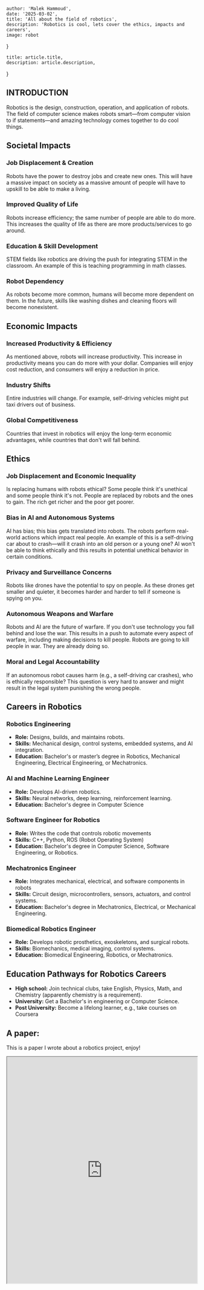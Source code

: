 
    author: 'Malek Hammoud',
    date: '2025-03-02',
    title: 'All about the field of robotics',
    description: 'Robotics is cool, lets cover the ethics, impacts and careers',
    image: robot
}

    title: article.title,
    description: article.description,
}

## INTRODUCTION

Robotics is the design, construction, operation, and application of robots. The field of computer science makes robots smart—from computer vision to if statements—and amazing technology comes together to do cool things.

## Societal Impacts
### Job Displacement & Creation
Robots have the power to destroy jobs and create new ones. This will have a massive impact on society as a massive amount of people will have to upskill to be able to make a living.

### Improved Quality of Life
Robots increase efficiency; the same number of people are able to do more. This increases the quality of life as there are more products/services to go around.

### Education & Skill Development
STEM fields like robotics are driving the push for integrating STEM in the classroom. An example of this is teaching programming in math classes.

### Robot Dependency
As robots become more common, humans will become more dependent on them. In the future, skills like washing dishes and cleaning floors will become nonexistent.

## Economic Impacts

### Increased Productivity & Efficiency
As mentioned above, robots will increase productivity. This increase in productivity means you can do more with your dollar. Companies will enjoy cost reduction, and consumers will enjoy a reduction in price.

### Industry Shifts
Entire industries will change. For example, self-driving vehicles might put taxi drivers out of business.

### Global Competitiveness
Countries that invest in robotics will enjoy the long-term economic advantages, while countries that don't will fall behind.

## Ethics
### Job Displacement and Economic Inequality
Is replacing humans with robots ethical? Some people think it's unethical and some people think it's not. People are replaced by robots and the ones to gain. The rich get richer and the poor get poorer.
### Bias in AI and Autonomous Systems
AI has bias; this bias gets translated into robots. The robots perform real-world actions which impact real people. An example of this is a self-driving car about to crash—will it crash into an old person or a young one? AI won't be able to think ethically and this results in potential unethical behavior in certain conditions.
### Privacy and Surveillance Concerns
Robots like drones have the potential to spy on people. As these drones get smaller and quieter, it becomes harder and harder to tell if someone is spying on you.
### Autonomous Weapons and Warfare
Robots and AI are the future of warfare. If you don't use technology you fall behind and lose the war. This results in a push to automate every aspect of warfare, including making decisions to kill people. Robots are going to kill people in war. They are already doing so.
### Moral and Legal Accountability
If an autonomous robot causes harm (e.g., a self-driving car crashes), who is ethically responsible? This question is very hard to answer and might result in the legal system punishing the wrong people.

## Careers in Robotics

### Robotics Engineering
- **Role:** Designs, builds, and maintains robots.
- **Skills:** Mechanical design, control systems, embedded systems, and AI integration.
- **Education:** Bachelor's or master’s degree in Robotics, Mechanical Engineering, Electrical Engineering, or Mechatronics.

### AI and Machine Learning Engineer
- **Role:** Develops AI-driven robotics.
- **Skills:** Neural networks, deep learning, reinforcement learning.
- **Education:** Bachelor's degree in Computer Science

### Software Engineer for Robotics
- **Role:** Writes the code that controls robotic movements
- **Skills:** C++, Python, ROS (Robot Operating System)
- **Education:** Bachelor's degree in Computer Science, Software Engineering, or Robotics.

### Mechatronics Engineer
- **Role:** Integrates mechanical, electrical, and software components in robots
- **Skills:** Circuit design, microcontrollers, sensors, actuators, and control systems.
- **Education:** Bachelor's degree in Mechatronics, Electrical, or Mechanical Engineering.

### Biomedical Robotics Engineer
- **Role:** Develops robotic prosthetics, exoskeletons, and surgical robots.
- **Skills:** Biomechanics, medical imaging, control systems.
- **Education:** Biomedical Engineering, Robotics, or Mechatronics.

## Education Pathways for Robotics Careers
- **High school:** Join technical clubs, take English, Physics, Math, and Chemistry (apparently chemistry is a requirement).
- **University:** Get a Bachelor's in engineering or Computer Science.
- **Post University:** Become a lifelong learner, e.g., take courses on Coursera

## A paper:
This is a paper I wrote about a robotics project, enjoy!
<div>

<iframe src="https://malekhammoud.com/Autonomous_Litter_Detection_and_Recovery_System.pdf#zoom=80&toolbar=1&navpanes=0" width="100%" height="600px">
    This browser does not support PDFs. Please download the PDF to view it:
    <a href="https://malekhammoud.com/Autonomous_Litter_Detection_and_Recovery_System.pdf">Download PDF</a>
</iframe>
</div>

